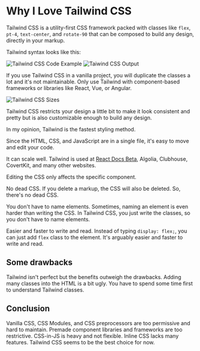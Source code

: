 
<Head
  title='Why I Love Tailwind CSS'
  description='I wrote down all the benefits of using Tailwind CSS'
  keywords='tailwind css, tailwind'
  previewImage='tailwind-css-logo.png'
/>

# Why I Love Tailwind CSS

Tailwind CSS is a utility-first CSS framework packed with classes like `flex`, `pt-4`, `text-center`, and `rotate-90` that can be composed to build any design, directly in your markup.

Tailwind syntax looks like this:

<Image src={TailwindCSSCodeExample} alt='Tailwind CSS Code Example' />
<Image src={TailwindCSSOutput} alt='Taiwind CSS Output' />

If you use Tailwind CSS in a vanilla project, you will duplicate the classes a lot and it's not maintainable. Only use Tailwind with component-based frameworks or libraries like React, Vue, or Angular.

<Image src={TailwindCSSSizes} alt='Tailwind CSS Sizes' />

Tailwind CSS restricts your design a little bit to make it look consistent and pretty but is also customizable enough to build any design.

In my opinion, Tailwind is the fastest styling method.

Since the HTML, CSS, and JavaScript are in a single file, it's easy to move and edit your code.

It can scale well. Tailwind is used at [React Docs Beta](https://beta.reactjs.org), Algolia, Clubhouse, CovertKit, and many other websites.

Editing the CSS only affects the specific component.

No dead CSS. If you delete a markup, the CSS will also be deleted. So, there's no dead CSS.

You don't have to name elements. Sometimes, naming an element is even harder than writing the CSS. In Tailwind CSS, you just write the classes, so you don't have to name elements.

Easier and faster to write and read. Instead of typing `display: flex;`, you can just add `flex` class to the element. It's arguably easier and faster to write and read.

## Some drawbacks

Tailwind isn't perfect but the benefits outweigh the drawbacks. Adding many classes into the HTML is a bit ugly. You have to spend some time first to understand Tailwind classes.

## Conclusion

Vanilla CSS, CSS Modules, and CSS preprocessors are too permissive and hard to maintain. Premade component libraries and frameworks are too restrictive. CSS-in-JS is heavy and not flexible. Inline CSS lacks many features. Tailwind CSS seems to be the best choice for now.
